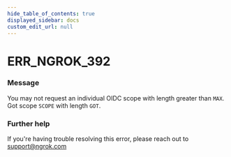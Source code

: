 ```yaml
---
hide_table_of_contents: true
displayed_sidebar: docs
custom_edit_url: null
---
```



# ERR_NGROK_392

### Message

You may not request an individual OIDC scope with length greater than `MAX`. Got scope `SCOPE` with length `GOT`.

### Further help

If you're having trouble resolving this error, please reach out to [support@ngrok.com](mailto:support@ngrok.com?subject=Help%20with%20ERR_NGROK_392)

<ErrorDetails error="err_ngrok_392" />
